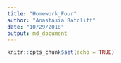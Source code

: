 ```yaml
---
title: "Homework_Four"
author: "Anastasia Ratcliff"
date: "10/29/2018"
output: md_document
---
```


```r
knitr::opts_chunk$set(echo = TRUE)
```



